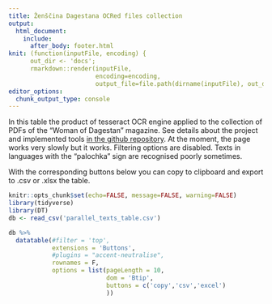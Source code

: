 ```yaml
---
title: Ženščina Dagestana OCRed files collection
output: 
  html_document:
    include:
      after_body: footer.html
knit: (function(inputFile, encoding) { 
      out_dir <- 'docs';
      rmarkdown::render(inputFile,
                        encoding=encoding, 
                        output_file=file.path(dirname(inputFile), out_dir, 'index.html')) })
editor_options: 
  chunk_output_type: console
---
```


In this table the product of tesseract OCR engine applied to the collection of PDFs of the "Woman of Dagestan" magazine. See details about the project and implemented tools [in the github repository](https://github.com/LingConLab/zhenshchina_dagestana_magazine_parallel_corpus). At the moment, the page works very slowly but it works. Filtering options are disabled. Texts in languages with the "palochka" sign are recognised poorly sometimes.

With the corresponding buttons below you can copy to clipboard and export to .csv or .xlsx the table.



```r
knitr::opts_chunk$set(echo=FALSE, message=FALSE, warning=FALSE)
library(tidyverse)
library(DT)
db <- read_csv('parallel_texts_table.csv')
```

```r
db %>% 
  datatable(#filter = 'top',
            extensions = 'Buttons',
            #plugins = "accent-neutralise",
            rownames = F,
            options = list(pageLength = 10, 
                           dom = 'Btip',
                           buttons = c('copy','csv','excel')
                           ))
```


